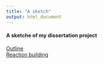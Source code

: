 ```yaml
---
title: "A sketch"
output: html_document
---
```


#### A sketche of my dissertation project  

[Outline](outline.html)  
[Reaction building](reaction_building.html)  